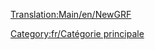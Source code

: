 [[Translation:Main/en/NewGRF]]{{en/-}}
{{en/Bilingual box| Fr
| --
| The following is a list of pages relating to NewGRF.}}


{{fr/Navbox NewGRF}}

[[Category:fr/Catégorie principale]]